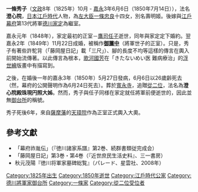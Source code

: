 '''一條秀子'''（[[文政|文政]]8年（1825年）10月 - [[嘉永_(日本)|嘉永]]3年6月6日（1850年7月14日）），法名'''澄心院'''，[[日本|日本]][[江戶時代|江戶時代]]人物，為[[左大臣|左大臣]][[一條忠良|一條忠良]]十四女，別名壽明姬。後嫁與[[江戶幕府|江戶幕府]]第13代將軍[[德川家定|德川家定]]為繼室。

嘉永元年（1848年），家定最初的正室－[[鷹司任子|鷹司任子]]逝世，同年與家定定下婚約。翌嘉永2年（1849年）11月22日成婚，被稱作'''[[御簾中|御簾中]]'''（將軍世子的正室）。只是，秀子有著些許駝背（「藤岡屋日記」載「三尺」）、腳的長度不均等這樣的傳言在輿入前開始流傳著。以此傳言為根本，[[歌河國芳|歌河國芳]]在「きたないめい医 難病療治」的[[浮世繪|浮世繪]]版畫中有描寫到。

之後，在婚後一年的嘉永3年（1850年）5月27日發病，6月6日以26歲齡死去（然，幕府的公開聲明作為6月24日死去）。葬於[[寬永寺|寬永寺]]，追贈[[從二位|從二位]]，法名為'''澄心院殿珠現円照大姊'''。然而，秀子與任子同様在家定就任將軍前便逝世的，因此並無[[御台所|御台所]]的稱號。

秀子死後6年，來自[[薩摩藩|薩摩藩]]的[[天璋院|天璋院]]作為正室正式輿入大奧。

==參考文獻==
*「幕府祚胤伝」（『徳川諸家系譜』第2巻、続群書類従完成会） 
*「藤岡屋日記」第3巻・第4巻（『近世庶民生活史料』、三一書房） 
*秋元茂陽『徳川将軍家墓碑総覧』（パレード、星雲社、2008年） 



{{御台所}}

{{DEFAULTSORT:Ichijiyou Hideko}}
[[Category:1825年出生|Category:1825年出生]]
[[Category:1850年逝世|Category:1850年逝世]]
[[Category:江戶時代公家|Category:江戶時代公家]]
[[Category:德川將軍家御台所|Category:德川將軍家御台所]]
[[Category:一條家|Category:一條家]]
[[Category:從二位受位者|Category:從二位受位者]]